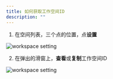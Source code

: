 ```yaml
---
title: 如何获取工作空间ID
description: ""
---
```


1. 在空间列表，三个点的位置，点**设置**

![workspace setting](../images/get_workspace_id_step_1.png)

2. 在弹出的滑窗上，**查看**或**复制**工作空间ID

![workspace setting](../images/get_workspace_id_step_2.png)